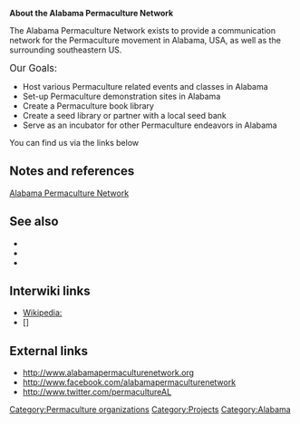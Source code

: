 '''About the Alabama Permaculture Network'''

The Alabama Permaculture Network exists to provide a communication network for the Permaculture movement in Alabama, USA, as well as the surrounding southeastern US.

<big>Our Goals:</big>
*Host various Permaculture related events and classes in Alabama
*Set-up Permaculture demonstration sites in Alabama
*Create a Permaculture book library
*Create a seed library or partner with a local seed bank
*Serve as an incubator for other Permaculture endeavors in Alabama


You can find us via the links below

== Notes and references ==
{{reflist}}
[http://www.alabamapermaculturenetwork.org Alabama Permaculture Network]

== See also ==

* [[]]
* [[]]
* [[]]

== Interwiki links ==

* [[Wikipedia:]]
* []

== External links ==

* http://www.alabamapermaculturenetwork.org
* http://www.facebook.com/alabamapermaculturenetwork
* http://www.twitter.com/permacultureAL

{{stub}}

[[Category:Permaculture organizations]]
[[Category:Projects]]
[[Category:Alabama]]